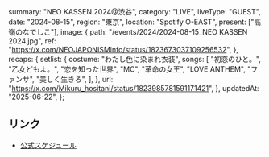   summary: "NEO KASSEN 2024@渋谷",
  category: "LIVE",
  liveType: "GUEST",
  date: "2024-08-15",
  region: "東京",
  location: "Spotify O-EAST",
  present: ["高嶺のなでしこ"],
  image: {
    path: "/events/2024/2024-08-15_NEO KASSEN 2024.jpg",
    ref: "https://x.com/NEOJAPONISMinfo/status/1823673037109256532",
  },
  recaps: {
    setlist: {
      costume: "わたし色に染まれ衣装",
      songs: [
        "初恋のひと。",
        "乙女どもよ。",
        "恋を知った世界",
        "MC",
        "革命の女王",
        "LOVE ANTHEM",
        "ファンサ",
        "美しく生きろ",
      ],
    },
    url: "https://x.com/Mikuru_hositani/status/1823985781591171421",
  },
  updatedAt: "2025-06-22",
};

## リンク

- [公式スケジュール](https://takanenonadeshiko.jp/?p=2221)
